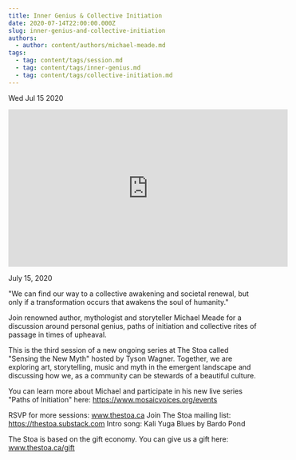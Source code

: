 ```yaml
---
title: Inner Genius & Collective Initiation
date: 2020-07-14T22:00:00.000Z
slug: inner-genius-and-collective-initiation
authors:
  - author: content/authors/michael-meade.md
tags:
  - tag: content/tags/session.md
  - tag: content/tags/inner-genius.md
  - tag: content/tags/collective-initiation.md
---
```






Wed Jul 15 2020

<iframe width="560" height="315" src="https://www.youtube.com/embed/_DX6TGb0EFg" title="Inner Genius & Collective Initiation w/ Michael Meade" frameborder="0" allow="accelerometer; autoplay; clipboard-write; encrypted-media; gyroscope; picture-in-picture" allowfullscreen ></iframe>

July 15, 2020

"We can find our way to a collective awakening and societal renewal, but only if a transformation occurs that awakens the soul of humanity."

Join renowned author, mythologist and storyteller Michael Meade for a discussion around personal genius, paths of initiation and collective rites of passage in times of upheaval.

This is the third session of a new ongoing series at The Stoa called "Sensing the New Myth" hosted by Tyson Wagner. Together, we are exploring art, storytelling, music and myth in the emergent landscape and discussing how we, as a community can be stewards of a beautiful culture.

You can learn more about Michael and participate in his new live series "Paths of Initiation" here: https://www.mosaicvoices.org/events

RSVP for more sessions: www.thestoa.ca
Join The Stoa mailing list: https://thestoa.substack.com
Intro song: Kali Yuga Blues by Bardo Pond

The Stoa is based on the gift economy. You can give us a gift here: www.thestoa.ca/gift


